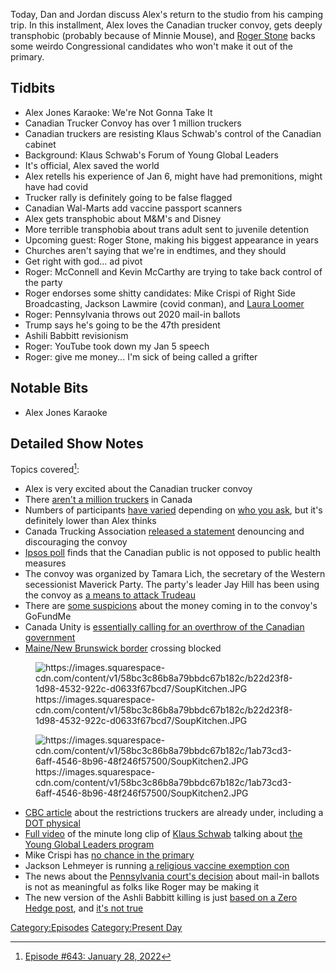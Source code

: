 {{DEFAULTSORT:
    #_EPISODE_0643:January 28, 2022
}}{{Episode
    | title           = January 28, 2022
    | caption         = Listen to this episode on [https://knowledgefight.libsyn.com/643-january-28-2022 Libsyn] [https://open.spotify.com/episode/2LSshoJ8JrVMhR02FhdG2S Spotify], Read the [[Transcript/643: January 28, 2022|Unofficial Transcript]]
    | episodeNumber   = 643
    | length          = 01:27:08
    | airDate         = January 31, 2022
    | coverageDate    = January 28, 2022
    | episodeType     = [[:Category:Present Day|Present Day]]
    | appearance      = [[Klaus Schwab]], [[Roger Stone]], [[Mitch McConnell]], [[Kevin McCarthy]], [[Mike Crispi]], [[Jackson Lawmire]], [[Laura Loomer]], [[Ashli Babbitt]]
    | previousEpisode = [[642: January 24, 2022]]
    | nextEpisode     = [[644: February 2, 2022]]
}}

{{Stub}}

Today, Dan and Jordan discuss Alex's return to the studio from his camping trip.  In this installment, Alex loves the Canadian trucker convoy, gets deeply transphobic (probably because of Minnie Mouse), and [[Roger Stone]] backs some weirdo Congressional candidates who won't make it out of the primary.

==Tidbits==

*Alex Jones Karaoke: We're Not Gonna Take It
*Canadian Trucker Convoy has over 1 million truckers
*Canadian truckers are resisting Klaus Schwab's control of the Canadian cabinet
*Background: Klaus Schwab's Forum of Young Global Leaders
*It's official, Alex saved the world
*Alex retells his experience of Jan 6, might have had premonitions, might have had covid
*Trucker rally is definitely going to be false flagged
*Canadian Wal-Marts add vaccine passport scanners
*Alex gets transphobic about M&M's and Disney
*More terrible transphobia about trans adult sent to juvenile detention
*Upcoming guest: Roger Stone, making his biggest appearance in years
*Churches aren't saying that we're in endtimes, and they should
*Get right with god... ad pivot
*Roger: McConnell and Kevin McCarthy are trying to take back control of the party
*Roger endorses some shitty candidates: Mike Crispi of Right Side Broadcasting, Jackson Lawmire (covid conman), and [[Laura Loomer]]
*Roger: Pennsylvania throws out 2020 mail-in ballots
*Trump says he's going to be the 47th president
*Ashili Babbitt revisionism
*Roger: YouTube took down my Jan 5 speech
*Roger: give me money... I'm sick of being called a grifter

==Notable Bits==

*Alex Jones Karaoke

==Detailed Show Notes==

Topics covered<ref>[https://knowledgefight.com/research/2022/1/30/episode-643-january-28-2022 Episode #643: January 28, 2022]</ref>:

*Alex is very excited about the Canadian trucker convoy
*There [https://www.statista.com/statistics/947317/canadian-trucking-industry-total-drivers/ aren't a million truckers] in Canada
*Numbers of participants [https://www.baytoday.ca/business/trucker-convoy-continues-east-to-winnipeg-after-making-overnight-stop-near-regina-4991652 have varied] depending on [https://ottawa.ctvnews.ca/truck-convoy-rolls-into-kingston-ont-1.5756220 who you ask], but it's definitely lower than Alex thinks
*Canada Trucking Association [http://cantruck.ca/canadian-trucking-alliance-statement-to-those-engaged-in-road-border-protests/ released a statement] denouncing and discouraging the convoy
*[https://globalnews.ca/news/8532791/covid-unvaccinated-restrictions-tax-poll/ Ipsos poll] finds that the Canadian public is not opposed to public health measures
*The convoy was organized by Tamara Lich, the secretary of the Western secessionist Maverick Party. The party's leader Jay Hill has been using the convoy as [https://westernstandardonline.com/2022/01/maverick-party-says-it-supports-truckers-right-to-protest-peacefully/ a means to attack Trudeau]
*There are [https://www.cbc.ca/news/politics/vaccine-protest-convoy-gofundme-donations-1.6330594 some suspicions] about the money coming in to the convoy's GoFundMe
*Canada Unity is [https://canada-unity.com/mou/ essentially calling for an overthrow of the Canadian government]
*[https://www.thestar.com/news/canada/2022/01/29/small-group-of-protesters-set-up-blockade-at-houlton-woodstock-border-crossing-in-belleville.html Maine/New Brunswick border] crossing blocked

[[File:https://images.squarespace-cdn.com/content/v1/58bc3c86b8a79bbdc67b182c/b22d23f8-1d98-4532-922c-d0633f67bcd7/SoupKitchen.JPG|thumb|none]]

[[File:https://images.squarespace-cdn.com/content/v1/58bc3c86b8a79bbdc67b182c/1ab73cd3-6aff-4546-8b96-48f246f57500/SoupKitchen2.JPG|thumb|none]]

*[https://www.cbc.ca/news/canada/saskatoon/truck-convoy-vaccination-freedoms-1.6330176 CBC article] about the restrictions truckers are already under, including a [https://www.solvhealth.com/health-a-z/dot-physical DOT physical]
*[https://iop.harvard.edu/forum/strengthening-collaboration-fractured-world-featuring-special-guest-yo-yo-ma Full video] of the minute long clip of [[Klaus Schwab]] talking about [https://www.younggloballeaders.org/vision-and-mission the Young Global Leaders program]
*Mike Crispi has [https://ballotpedia.org/Mike_Crispi no chance in the primary]
*Jackson Lehmeyer is running [https://www.washingtonpost.com/religion/2021/09/15/pastor-donate-vaccine-religious-exemption/?pml=1&request-id=1cb4393c-dd8a-4891-8117-b911a1e163b5 a religious vaccine exemption con]
*The news about the [https://apnews.com/article/pennsylvania-voting-donald-trump-tom-wolf-31b4e7d0b16a996c63079c8aa3c3b121 Pennsylvania court's decision] about mail-in ballots is not as meaningful as folks like Roger may be making it
*The new version of the Ashli Babbitt killing is just [https://www.zerohedge.com/political/stop-no-dont-babbitt-tried-stop-attack-capitol-speakers-lobby-video-analysis-suggests based on a Zero Hedge post], and [https://www.politifact.com/factchecks/2022/jan/21/youtube-videos/ashli-babbitt-vs-antifa-video-falsely-claims-babbi/ it's not true]

[[Category:Episodes]]
[[Category:Present Day]]
